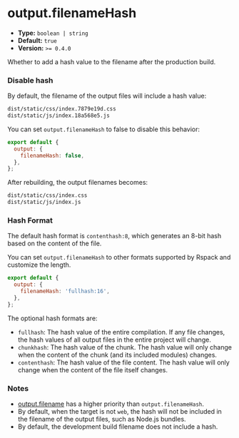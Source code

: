 # output.filenameHash

- **Type:** `boolean | string`
- **Default:** `true`
- **Version:** `>= 0.4.0`

Whether to add a hash value to the filename after the production build.

### Disable hash

By default, the filename of the output files will include a hash value:

```bash
dist/static/css/index.7879e19d.css
dist/static/js/index.18a568e5.js
```

You can set `output.filenameHash` to false to disable this behavior:

```js
export default {
  output: {
    filenameHash: false,
  },
};
```

After rebuilding, the output filenames becomes:

```bash
dist/static/css/index.css
dist/static/js/index.js
```

### Hash Format

The default hash format is `contenthash:8`, which generates an 8-bit hash based on the content of the file.

You can set `output.filenameHash` to other formats supported by Rspack and customize the length.

```js
export default {
  output: {
    filenameHash: 'fullhash:16',
  },
};
```

The optional hash formats are:

- `fullhash`: The hash value of the entire compilation. If any file changes, the hash values of all output files in the entire project will change.
- `chunkhash`: The hash value of the chunk. The hash value will only change when the content of the chunk (and its included modules) changes.
- `contenthash`: The hash value of the file content. The hash value will only change when the content of the file itself changes.

### Notes

- [output.filename](/config/output/filename) has a higher priority than `output.filenameHash`.
- By default, when the target is not `web`, the hash will not be included in the filename of the output files, such as Node.js bundles.
- By default, the development build filename does not include a hash.
